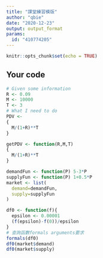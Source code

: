 ---
title: "課堂練習模版"
author: "qbie"
date: "2020-12-23"
output: output_format
params:
  id: "410774205"
---

```{r setup, include=FALSE}
knitr::opts_chunk$set(echo = TRUE)
```

## Your code

```{r}
# Given some information
R <- 0.09
M <- 10000
T <- 3
# What I need to do
PDV <- 
{
  M/(1+R)**T
}
```

```{r}
getPDV <- function(R,M,T) 
{
  M/(1+R)**T
}
```

```{r}
demandFun <- function(P) 5-3*P
supplyFun <- function(P) 1+0.5*P
market <- list(
  demand=demandFun,
  supply=supplyFun
)
```

```{r}
df0 <- function(f){
  epsilon <- 0.00001
  (f(epsilon)-f(0))/epsilon
}
# 查詢函數formals arguments要求
formals(df0)
df0(market$demand)
df0(market$supply)
```

